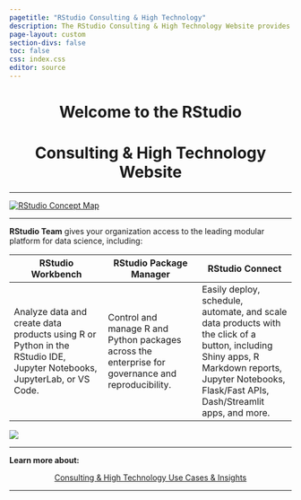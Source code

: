 ```yaml
---
pagetitle: "RStudio Consulting & High Technology"
description: The RStudio Consulting & High Technology Website provides resources, news and application demonstrations for Consulting and High Technology companies interested in RStudio Professional Products and Open Source offerings
page-layout: custom
section-divs: false
toc: false
css: index.css
editor: source
---
```


::: {.content-block}

<center>
# Welcome to the RStudio
# Consulting & High Technology Website
</center>

---

[![RStudio Concept Map](images/RStudio_Product_Diagram.png "RStudio Team")](https://rstudio.com/products/team/) 

---

**RStudio Team** gives your organization access to the leading modular platform for data science, including:

**RStudio Workbench** | **RStudio Package Manager** | **RStudio Connect**
------------- | ------------- | -------------
Analyze data and create data products using R or Python in the RStudio IDE, Jupyter Notebooks, JupyterLab, or VS Code. | Control and manage R and Python packages across the enterprise for governance and reproducibility. | Easily deploy, schedule, automate, and scale data products with the click of a button, including Shiny apps, R Markdown reports, Jupyter Notebooks, Flask/Fast APIs, Dash/Streamlit apps, and more.

![](images/rs_symbols.jpg)

---

**Learn more about:**

::: {.hero-buttons}
<center>
[Consulting & High Technology Use Cases & Insights](https://www.rstudio.com/champion/consulting){.btn-action-primary .btn-action .btn .btn-success .btn-lg role="button"}
</center>
::: 



---

:::
